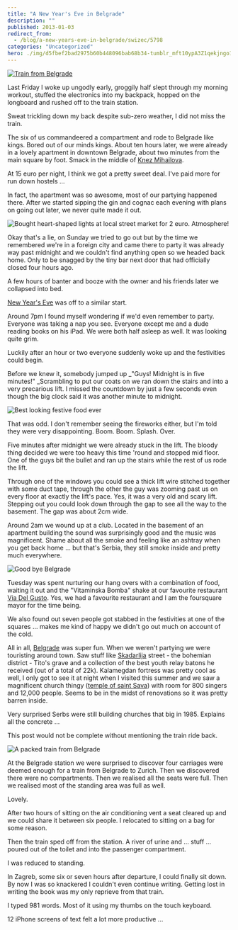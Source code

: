 ```yaml
---
title: "A New Year's Eve in Belgrade"
description: ""
published: 2013-01-03
redirect_from:
  - /blog/a-new-years-eve-in-belgrade/swizec/5798
categories: "Uncategorized"
hero: ./img/d5fbef2bad2975b60b448096bab68b34-tumblr_mft10ypA3Z1qekjngo1_500.jpg
---
```


[![Train from Belgrade](https://swizec.com/wp-content/uploads/2013/01/belgrade-train-back-1024x764.jpg)](https://swizec.com/wp-content/uploads/2013/01/belgrade-train-back.jpg)

Last Friday I woke up ungodly early, groggily half slept through my morning workout, stuffed the electronics into my backpack, hopped on the longboard and rushed off to the train station.

Sweat trickling down my back despite sub-zero weather, I did not miss the train.

The six of us commandeered a compartment and rode to Belgrade like kings. Bored out of our minds kings. About ten hours later, we were already in a lovely apartment in downtown Belgrade, about two minutes from the main square by foot. Smack in the middle of [Knez Mihailova](<http://maps.google.com/maps?ll=44.8177777778,20.4569444444&spn=0.01,0.01&q=44.8177777778,20.4569444444 (Prince%20Michael%20Street)&t=h>).

At 15 euro per night, I think we got a pretty sweet deal. I've paid more for run down hostels ...

In fact, the apartment was so awesome, most of our partying happened there. After we started sipping the gin and cognac each evening with plans on going out later, we never quite made it out.

![Bought heart-shaped lights at local street market for 2 euro. Atmosphere!](./img/d5fbef2bad2975b60b448096bab68b34-tumblr_mft10ypA3Z1qekjngo1_500.jpg)

Okay that's a lie, on Sunday we tried to go out but by the time we remembered we're in a foreign city and came there to party it was already way past midnight and we couldn't find anything open so we headed back home. Only to be snagged by the tiny bar next door that had officially closed four hours ago.

A few hours of banter and booze with the owner and his friends later we collapsed into bed.

[New Year's Eve](http://en.wikipedia.org/wiki/New_Year%27s_Eve) was off to a similar start.

Around 7pm I found myself wondering if we'd even remember to party. Everyone was taking a nap you see. Everyone except me and a dude reading books on his iPad. We were both half asleep as well. It was looking quite grim.

Luckily after an hour or two everyone suddenly woke up and the festivities could begin.

Before we knew it, somebody jumped up \_"Guys! Midnight is in five minutes!" \_Scrambling to put our coats on we ran down the stairs and into a very precarious lift. I missed the countdown by just a few seconds even though the big clock said it was another minute to midnight.

![Best looking festive food ever](./img/39714e955ee6564be4bb310f70780ff0-tumblr_mfwvvblx8Q1qekjngo1_500.jpg)

That was odd. I don't remember seeing the fireworks either, but I'm told they were very disappointing. Boom. Boom. Splash. Over.

Five minutes after midnight we were already stuck in the lift. The bloody thing decided we were too heavy this time 'round and stopped mid floor. One of the guys bit the bullet and ran up the stairs while the rest of us rode the lift.

Through one of the windows you could see a thick lift wire stitched together with some duct tape, through the other the guy was zooming past us on every floor at exactly the lift's pace. Yes, it was a very old and scary lift. Stepping out you could look down through the gap to see all the way to the basement. The gap was about 2cm wide.

Around 2am we wound up at a club. Located in the basement of an apartment building the sound was surprisingly good and the music was magnificent. Shame about all the smoke and feeling like an ashtray when you get back home ... but that's Serbia, they still smoke inside and pretty much everywhere.

![Good bye Belgrade](./img/ea2d9160459b4786e7f15d01e3427768-tumblr_mfzpcrwaaF1qekjngo1_500.jpg)

Tuesday was spent nurturing our hang overs with a combination of food, waiting it out and the "Vitaminska Bomba" shake at our favourite restaurant [Via Del Gusto](https://foursquare.com/v/via-del-gusto/4dfd4d4c18a8eee4fe3ff936). Yes, we had a favourite restaurant and I am the foursquare mayor for the time being.

We also found out seven people got stabbed in the festivities at one of the squares ... makes me kind of happy we didn't go out much on account of the cold.

All in all, [Belgrade](<http://maps.google.com/maps?ll=44.8205555556,20.4622222222&spn=0.1,0.1&q=44.8205555556,20.4622222222 (Belgrade)&t=h>) was super fun. When we weren't partying we were touristing around town. Saw stuff like [Skadarlija](<http://maps.google.com/maps?ll=44.8178,20.4643&spn=0.01,0.01&q=44.8178,20.4643 (Skadarlija)&t=h>) street - the bohemian district - Tito's grave and a collection of the best youth relay batons he received (out of a total of 22k). Kalamegdan fortress was pretty cool as well, I only got to see it at night when I visited this summer and we saw a magnificent church thingy ([temple of saint Sava](http://en.wikipedia.org/wiki/Temple_of_Saint_Sava)) with room for 800 singers and 12,000 people. Seems to be in the midst of renovations so it was pretty barren inside.

Very surprised Serbs were still building churches that big in 1985. Explains all the concrete ...

This post would not be complete without mentioning the train ride back.

![A packed train from Belgrade](https://swizec.com/wp-content/uploads/2013/01/belgrade-train-back2-764x1024.jpg)

At the Belgrade station we were surprised to discover four carriages were deemed enough for a train from Belgrade to Zurich. Then we discovered there were no compartments. Then we realised all the seats were full. Then we realised most of the standing area was full as well.

Lovely.

After two hours of sitting on the air conditioning vent a seat cleared up and we could share it between six people. I relocated to sitting on a bag for some reason.

Then the train sped off from the station. A river of urine and ... stuff ... poured out of the toilet and into the passenger compartment.

I was reduced to standing.

In Zagreb, some six or seven hours after departure, I could finally sit down. By now I was so knackered I couldn't even continue writing. Getting lost in writing the book was my only reprieve from that train.

I typed 981 words. Most of it using my thumbs on the touch keyboard.

12 iPhone screens of text felt a lot more productive ...
